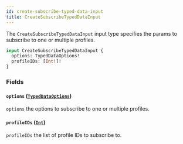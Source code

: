 ```yaml
---
id: create-subscribe-typed-data-input
title: CreateSubscribeTypedDataInput
---
```



The `CreateSubscribeTypedDataInput` input type specifies the params to subscribe to one or multiple profiles.

```graphql
input CreateSubscribeTypedDataInput {
  options: TypedDataOptions!
  profileIDs: [Int!]!
}
```


### Fields

#### `options` ([`TypedDataOptions`](/reference/inputs/typed-data-options))

`options` the options to subscribe to one or multiple profiles.


#### `profileIDs` ([`Int`](/reference/scalars/int))

`profileIDs` the list of profile IDs to subscribe to.




